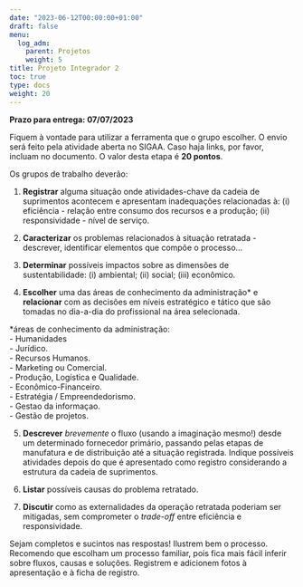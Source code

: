 ```yaml
---
date: "2023-06-12T00:00:00+01:00"
draft: false
menu:
  log_adm:
    parent: Projetos
    weight: 5
title: Projeto Integrador 2
toc: true
type: docs
weight: 20
---
```


**Prazo para entrega: 07/07/2023**

Fiquem à vontade para utilizar a ferramenta que o grupo escolher. O envio será feito pela atividade aberta no SIGAA. Caso haja links, por favor, incluam no documento. O valor desta etapa é **20 pontos**.

Os grupos de trabalho deverão: 

1. **Registrar** alguma situação onde atividades-chave da cadeia de suprimentos acontecem e apresentam inadequações relacionadas à: (i) eficiência - relação entre consumo dos recursos e a produção; (ii) responsividade - nível de serviço.

2. **Caracterizar** os problemas relacionados à situação retratada - descrever, identificar elementos que compõe o processo...

3. **Determinar** possíveis impactos sobre as dimensões de sustentabilidade: (i) ambiental; (ii) social; (iii) econômico. 

4. **Escolher** uma das áreas de conhecimento da administração* e **relacionar** com as decisões em níveis estratégico e tático que são tomadas no dia-a-dia do profissional na área selecionada. 

*áreas de conhecimento da administração:   
- Humanidades   
- Jurídico.   
- Recursos Humanos.   
- Marketing ou Comercial.   
- Produção, Logística e Qualidade.   
- Econômico-Financeiro.   
- Estratégia / Empreendedorismo.   
- Gestao da informaçao.   
- Gestão de projetos.   

5. **Descrever** *brevemente* o fluxo (usando a imaginação mesmo!) desde um determinado fornecedor primário, passando pelas etapas de manufatura e de distribuição até a situação registrada. Indique possíveis atividades depois do que é apresentado como registro considerando a estrutura da cadeia de suprimentos. 

6. **Listar** possíveis causas do problema retratado.

7. **Discutir** como as externalidades da operação retratada poderiam ser mitigadas, sem comprometer o _trade-off_ entre eficiência e responsividade.

Sejam completos e sucintos nas respostas! Ilustrem bem o processo. Recomendo que escolham um processo familiar, pois fica mais fácil inferir sobre fluxos, causas e soluções. Registrem e adicionem fotos à apresentação e à ficha de registro. 
